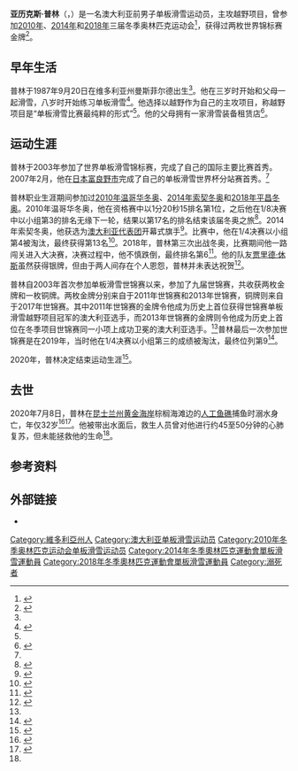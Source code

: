 {{NoteTA|G1=Sports}}
{{Infobox sportsperson
| name             = 亚历克斯·普林
| image            = Alex Pullin.jpg
| image_size       = <!--Only for images narrower than 220 pixels.-->
| alt              = 
| caption          = 摄于2010年
| headercolor      = 
| native_name      = 
| native_name_lang = 
| birth_name       = 
| fullname         = 
| nickname         = Chumpy
| nationality      = 
| ethnicity        = 
| citizenship      = 
| birth_date       = {{birth date|df=yes|1987|9|20}}
| birth_place      = {{AUS}}[[维多利亚州|维多利亚州]]{{link-en|曼斯菲尔德 (维多利亚州)|Mansfield, Victoria|曼斯菲尔德}}
| death_date       = {{death date and age|df=yes|2020|7|8|1987|9|20}}
| death_place      = {{AUS}}[[昆士兰州|昆士兰州]][[黄金海岸_(澳大利亚)|黄金海岸]]
| resting_place    = 
| monuments        = 
| residence        = 
| education        = 
| alma_mater       = 
| occupation       = 
| years_active     = 
| employer         = 
| agent            = 
| height           = {{convert|1.85|m|ftin|abbr=on}}（2014年）<ref name="sochi-bio">{{cite web|title=Alex Chumpy Pullin|url=http://sochi2014.olympics.com.au/athlete/alex-chumpy-pullin|work=[[澳大利亚奥林匹克委员会|Australian Olympic Committee]]|accessdate=2014-02-07|archive-url=https://web.archive.org/web/20140208014958/http://sochi2014.olympics.com.au/athlete/alex-chumpy-pullin|archive-date=2014-02-08|dead-url=yes}}</ref>
| weight           = {{convert|87|kg|lb|0|abbr=on}}（2014年）<ref name="sochi-bio"/>
| spouse           = 
| life_partner     = 
| other_interests  = 
| website          = <!-- {{URL|www.example.com}} -->
| country          = {{AUS}}
| sport            = [[单板滑雪|单板滑雪]]
| disability       = 
| disability_class = 
| rank             = 
| event            = 单板滑雪越野
| collegeteam      = 
| universityteam   = 
| league           = 
| league_type      = 
| club             = 
| team             = 
| turnedpro        = 
| partner          = 
| former_partner   = 
| coach            = 
| retired          = 
| coaching         = 
| worlds           = 
| regionals        = 
| nationals        = 
| olympics         = 
| paralympics      = 
| highestranking   = 
| pb               = 
| medaltemplates   = 
{{MedalSport|男子[[单板滑雪|单板滑雪]]}}
{{MedalCountry|{{AUS}}}}
{{MedalCompetition|[[世界单板滑雪锦标赛|世界单板滑雪锦标赛]]}}
{{MedalGold|[[2011年世界单板滑雪锦标赛|2011 拉莫利纳]]|越野}}
{{MedalGold|[[2013年世界单板滑雪锦标赛|2013 斯托纳姆]]|越野}}
{{MedalBronze|[[2017年世界自由式滑雪及单板滑雪锦标赛|2017 内华达山]]|越野}}
{{MedalCompetition|[[世界极限运动会|世界极限运动会]]}}
{{MedalSilver|2016 阿斯彭|越野}}
{{MedalCompetition |新西兰冬季运动会}}
{{MedalGold|2011 卡德罗纳|越野}}
| show-medals      = 
| updated          = 
}}
'''亚历克斯·普林'''（{{lang-en|Alex Pullin}}，{{bd|1987年|9月20日|2020年|7月8日|catIdx=Pullin}}）是一名澳大利亚前男子单板滑雪运动员，主攻越野项目，曾参加[[2010年冬季奥林匹克运动会|2010年]]、[[2014年冬季奥林匹克运动会|2014年]]和[[2018年冬季奥林匹克运动会|2018年]]三届冬季奥林匹克运动会<ref>{{cite web |url=https://www.bbc.co.uk/news/world-australia-53331227 |title=Alex Pullin: Australian world-champion snowboarder dies |work=BBC News |accessdate=2020-07-08 |archive-url=https://web.archive.org/web/20200708052212/https://www.bbc.co.uk/news/world-australia-53331227 |archive-date=2020-07-08 |dead-url=no }}</ref>，获得过两枚世界锦标赛金牌<ref name=":1">{{Cite web|last=Bilton|first=Dean|date=2020-07-08|title=Alex 'Chumpy' Pullin, dead at 32, led a life from the foot of Mt Buller to the top of the world|url=https://www.abc.net.au/news/2020-07-08/alex-chumpy-pullin-career-world-champion-and-olympian/12435142|archive-url=https://archive.today/20200712030838/https://www.abc.net.au/news/2020-07-08/alex-chumpy-pullin-career-world-champion-and-olympian/12435142|archive-date=2020-07-12|access-date=2020-07-08|publisher=ABC News|dead-url=no}}</ref>。

==早年生活==
普林于1987年9月20日在维多利亚州曼斯菲尔德出生<ref name=":1" />。他在三岁时开始和父母一起滑雪，八岁时开始练习单板滑雪<ref name="pyeongchang2018">{{cite web|url=https://www.pyeongchang2018.com/en/game-time/results/OWG2018/en/snowboard/athlete-profile-n3015543-alex-pullin.htm|title=Alex PULLIN|work=Pyeongchang 2018|accessdate=2020-07-14|archiveurl=https://web.archive.org/web/20180228042248/https://www.pyeongchang2018.com/en/game-time/results/OWG2018/en/snowboard/athlete-profile-n3015543-alex-pullin.htm|archivedate=2018-02-28|dead-url=yes}}</ref>。他选择以越野作为自己的主攻项目，称越野项目是“单板滑雪比赛最纯粹的形式”<ref name=":1" />。他的父母拥有一家滑雪装备租赁店<ref name=SMH>{{cite news| url= https://www.smh.com.au/sport/vale-chumpy-pullin-snowboarder-supreme-20200708-p55aad.html| title= Vale 'Chumpy' Pullin, snowboarder supreme| work= [[悉尼先驱晨报|The Sydney Morning Herald]]| date= 2020-07-08| accessdate= 2020-07-08| archive-date= 2021-06-04| archive-url= https://web.archive.org/web/20210604111840/https://www.smh.com.au/sport/vale-chumpy-pullin-snowboarder-supreme-20200708-p55aad.html}}</ref>。

==运动生涯==
普林于2003年参加了世界单板滑雪锦标赛，完成了自己的国际主要比赛首秀。2007年2月，他在[[日本|日本]][[富良野市|富良野市]]完成了自己的单板滑雪世界杯分站赛首秀。<ref name="pyeongchang2018"/>

普林职业生涯期间参加过[[2010年冬季奥林匹克运动会|2010年温哥华冬奥]]、[[2014年冬季奥林匹克运动会|2014年索契冬奥]]和[[2018年冬季奥林匹克运动会|2018年平昌冬奥]]。2010年温哥华冬奥，他在资格赛中以1分20秒15排名第1位，之后他在1/8决赛中以小组第3的排名无缘下一轮，结果以第17名的排名结束该届冬奥之旅<ref>{{cite web|url=http://www.vancouver2010.com/olympic-snowboard/schedule-and-results/mens-snowboard-cross-1-8-finals_sbm490400UI.html|title=Men's Snowboard Cross - 1/8-finals|work=Vancouver 2010|accessdate=2020-07-20|archiveurl=https://web.archive.org/web/20100513204648/http://www.vancouver2010.com/olympic-snowboard/schedule-and-results/mens-snowboard-cross-1-8-finals_sbm490400UI.html|archivedate=2010-05-13|dead-url=yes}}</ref>。2014年索契冬奥，他获选为[[2014年冬季奥林匹克运动会澳大利亚代表团|澳大利亚代表团]]开幕式旗手<ref>{{cite web |url=http://www.olympic.org/Documents/Games_Sochi_2014/Flagbearers_Sochi_2014_Opening_Ceremony.pdf |title=Sochi 2014 Opening Ceremony - Flagbearers |date=2014-02-07 |work=[[国际奥林匹克委员会|IOC]] |accessdate=2014-02-07 |archiveurl=https://web.archive.org/web/20140208194407/http://www.olympic.org/Documents/Games_Sochi_2014/Flagbearers_Sochi_2014_Opening_Ceremony.pdf |archivedate=2014-02-08 |dead-url=no }}</ref>。比赛中，他在1/4决赛以小组第4被淘汰，最终获得第13名<ref>{{cite web|url=http://medias2.fis-ski.com/pdf/2014/SB/7014/7014RLR0.pdf|title=Snowboard - Men's Snowboard Cross - Finals|work=[[国际滑雪联合会|FIS]]|date=2014-02-18|accessdate=2020-07-28|archiveurl=https://web.archive.org/web/20190721135308/http://medias2.fis-ski.com/pdf/2014/SB/7014/7014RLR0.pdf|archivedate=2019-07-21|dead-url=no}}</ref>。2018年，普林第三次出战冬奥，比赛期间他一路闯关进入大决赛，决赛过程中，他不慎跌倒，最终排名第6<ref name=ABC18>{{Cite web|last=|first=|date=2018-02-15|title=Winter Olympics: Jarryd Hughes wins silver for Australia in Pyeongchang snowboard cross final|url=https://www.abc.net.au/news/2018-02-15/winter-olympics-jarryd-hughes-wins-silver-for-australia/9451338|archive-url=https://web.archive.org/web/20180912060244/http://www.abc.net.au/news/2018-02-15/winter-olympics-jarryd-hughes-wins-silver-for-australia/9451338|archive-date=2018-09-12|access-date=2020-07-08|website=ABC News|dead-url=no}}</ref>。他的队友[[贾里德·休斯|贾里德·休斯]]虽然获得银牌，但由于两人间存在个人恩怨，普林并未表达祝贺<ref>{{cite news| url=https://www.theguardian.com/sport/2018/feb/16/jarryd-hughess-olympic-silver-shines-light-on-australian-team-rift| title=Jarryd Hughes's Olympic silver shines light on Australian team rift| work=[[卫报|The Guardian]]| date=2018-02-16| accessdate=2020-07-08| archive-url=https://web.archive.org/web/20180608043557/https://www.theguardian.com/sport/2018/feb/16/jarryd-hughess-olympic-silver-shines-light-on-australian-team-rift| archive-date=2018-06-08| dead-url=no}}</ref>。

普林自2003年首次参加单板滑雪世锦赛以来，参加了九届世锦赛，共收获两枚金牌和一枚铜牌。两枚金牌分别来自于2011年世锦赛和2013年世锦赛，铜牌则来自于2017年世锦赛。其中2011年世锦赛的金牌令他成为历史上首位获得世锦赛单板滑雪越野项目冠军的澳大利亚选手，而2013年世锦赛的金牌则令他成为历史上首位在冬季项目世锦赛同一小项上成功卫冕的澳大利亚选手。<ref name="pyeongchang2018"/>普林最后一次参加世锦赛是在2019年，当时他在1/4决赛以小组第三的成绩被淘汰，最终位列第9<ref>{{cite web|url=http://medias1.fis-ski.com/pdf/2019/SB/7614/2019SB7614RLF.pdf|title=FIS SNOWBOARD WORLD CHAMPIONSHIPS 2019 - Results - Men's Snowboard Cross|work=FIS|date=2019-02-01|accessdate=2020-08-06|archiveurl=https://web.archive.org/web/20190202212244/http://medias1.fis-ski.com/pdf/2019/SB/7614/2019SB7614RLF.pdf|archivedate=2019-02-02|dead-url=no}}</ref>。

2020年，普林决定结束运动生涯<ref>{{cite news| url= https://www.independent.co.uk/sport/olympics/winter-olympics/alex-pullin-dead-snowboarder-dead-age-cause-olympics-news-a9607131.html| title= Alex Pullin death: World champion snowboarder dies aged 32| publisher= [[獨立報|The Independent]]| date= 2020-07-08| accessdate= 2020-07-08| archiveurl= https://web.archive.org/web/20200717235253/https://www.independent.co.uk/sport/olympics/winter-olympics/alex-pullin-dead-snowboarder-dead-age-cause-olympics-news-a9607131.html| archivedate= 2020-07-17| dead-url= no}}</ref>。

==去世==
2020年7月8日，普林在[[昆士兰州|昆士兰州]][[黄金海岸_(澳大利亚)|黄金海岸]]棕榈海滩边的[[人工鱼礁|人工鱼礁]]捕鱼时溺水身亡，年仅32岁<ref name=":0">{{cite news|title=Alex 'Chumpy' Pullin, Australian Olympic snowboarder, dies in spearfishing accident at Palm Beach on the Gold Coast|publisher=ABC News|url=https://www.abc.net.au/news/2020-07-08/queensland-olympian-alex-pullin-drowns-spearfishing-on-goldcoast/12434974|date=2020-07-08|access-date=2020-07-08|archiveurl=https://archive.today/20200806063938/https://www.abc.net.au/news/2020-07-08/queensland-olympian-alex-pullin-drowns-spearfishing-on-goldcoast/12434974|archivedate=2020-08-06|dead-url=no}}</ref><ref>{{Cite web|last=|first=|title=Alex 'Chumpy' Pullin dead: Champion snowboarder found unresponsive after drowning off Palm Beach|url=https://www.9news.com.au/national/alex-chumpy-pullin-dead-champion-snowboarder-found-palm-beach-gold-coast/e71f8eb3-7b2b-4bcd-89b6-3099767bc74f|archive-url=https://archive.today/20200806064108/https://www.9news.com.au/national/alex-chumpy-pullin-dead-champion-snowboarder-found-palm-beach-gold-coast/e71f8eb3-7b2b-4bcd-89b6-3099767bc74f|archive-date=2020-08-06|date=2020-07-08|access-date=2020-07-08|website=Nine News|dead-url=no}}</ref>。他被带出水面后，救生人员曾对他进行约45至50分钟的心肺复苏，但未能拯救他的生命<ref name=":0"/>。

==参考资料==
{{reflist|2}}

==外部链接==
{{Commons category|Alex Pullin}}
* {{IOC profile}}

{{s-start}}
{{s-sports|oly}}
{{succession box
| before = [[托拉·布赖特|托拉·布赖特]]
| title = {{AUS}}冬季奥运代表团旗手
| years = [[2014年冬季奥林匹克运动会|索契 2014]]
| after = [[斯科蒂·詹姆斯|斯科蒂·詹姆斯]]
}}
{{s-end}}

{{authority control}}
{{DEFAULTSORT:Pullin, Alex}}
[[Category:維多利亞州人|Category:維多利亞州人]]
[[Category:澳大利亚单板滑雪运动员|Category:澳大利亚单板滑雪运动员]]
[[Category:2010年冬季奥林匹克运动会单板滑雪运动员|Category:2010年冬季奥林匹克运动会单板滑雪运动员]]
[[Category:2014年冬季奧林匹克運動會單板滑雪運動員|Category:2014年冬季奧林匹克運動會單板滑雪運動員]]
[[Category:2018年冬季奧林匹克運動會單板滑雪運動員|Category:2018年冬季奧林匹克運動會單板滑雪運動員]]
[[Category:溺死者|Category:溺死者]]